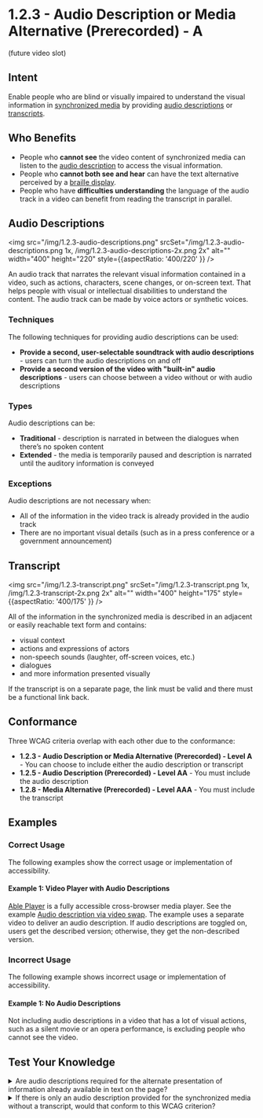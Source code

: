 # 1.2.3 - Audio Description or Media Alternative (Prerecorded) - A

(future video slot)

## Intent

Enable people who are blind or visually impaired to understand the visual information in [synchronized media](/docs/wcag-documents/glossary-of-terms#synchronized-media) by providing [audio descriptions](#audio-descriptions) or [transcripts](/docs/wcag-documents/glossary-of-terms/#transcript).

## Who Benefits

- People who **cannot see** the video content of synchronized media can listen to the [audio description](/docs/wcag-documents/glossary-of-terms#audio-descriptions) to access the visual information.
- People who **cannot both see and hear** can have the text alternative perceived by a [braille display](/docs/wcag-documents/glossary-of-terms#braille-display).
- People who have **difficulties understanding** the language of the audio track in a video can benefit from reading the transcript in parallel.

## Audio Descriptions

<img src="/img/1.2.3-audio-descriptions.png" srcSet="/img/1.2.3-audio-descriptions.png 1x, /img/1.2.3-audio-descriptions-2x.png 2x" alt="" width="400" height="220" style={{aspectRatio: '400/220' }} />

An audio track that narrates the relevant visual information contained in a video, such as actions, characters, scene changes, or on-screen text. That helps people with visual or intellectual disabilities to understand the content.
The audio track can be made by voice actors or synthetic voices.

### Techniques

The following techniques for providing audio descriptions can be used:

- **Provide a second, user-selectable soundtrack with audio descriptions** - users can turn the audio descriptions on and off
- **Provide a second version of the video with "built-in" audio descriptions** - users can choose between a video without or with audio descriptions

### Types

Audio descriptions can be:

- **Traditional** - description is narrated in between the dialogues when there’s no spoken content
- **Extended** - the media is temporarily paused and description is narrated until the auditory information is conveyed

### Exceptions

Audio descriptions are not necessary when:

- All of the information in the video track is already provided in the audio track
- There are no important visual details (such as in a press conference or a government announcement)

## Transcript

<img src="/img/1.2.3-transcript.png" srcSet="/img/1.2.3-transcript.png 1x, /img/1.2.3-transcript-2x.png 2x" alt="" width="400" height="175" style={{aspectRatio: '400/175' }} />

All of the information in the synchronized media is described in an adjacent or easily reachable text form and contains:

- visual context
- actions and expressions of actors
- non-speech sounds (laughter, off-screen voices, etc.)
- dialogues
- and more information presented visually

If the transcript is on a separate page, the link must be valid and there must be a functional link back.

## Conformance

Three WCAG criteria overlap with each other due to the conformance:

- **1.2.3 - Audio Description or Media Alternative (Prerecorded) - Level A** - You can choose to include either the audio description or transcript
- **1.2.5 - Audio Description (Prerecorded) - Level AA** - You must include the audio description
- **1.2.8 - Media Alternative (Prerecorded) - Level AAA** - You must include the transcript

## Examples

### Correct Usage

The following examples show the correct usage or implementation of accessibility.

#### Example 1: Video Player with Audio Descriptions

[Able Player](https://ableplayer.github.io/ableplayer/) is a fully accessible cross-browser media player. See the example [Audio description via video swap](https://ableplayer.github.io/ableplayer/demos/desc3.html).
The example uses a separate video to deliver an audio description. If audio descriptions are toggled on, users get the described version; otherwise, they get the non-described version.

### Incorrect Usage

The following example shows incorrect usage or implementation of accessibility.

#### Example 1: No Audio Descriptions

Not including audio descriptions in a video that has a lot of visual actions, such as a silent movie or an opera performance, is excluding people who cannot see the video.

## Test Your Knowledge

<details>
	<summary>Are audio descriptions required for the alternate presentation of information already available in text on the page?</summary>
  No, audio descriptions are not required when the synchronized media is an alternate presentation of information that is already available in text on the page.
</details>

<details>
	<summary>If there is only an audio description provided for the synchronized media without a transcript, would that conform to this WCAG criterion?</summary>
  Yes, because the requirement is to provide an audio description OR the text alternative. However, audio descriptions are not accessible for deafblind people, so it is always better to include the transcript as well.
</details>
